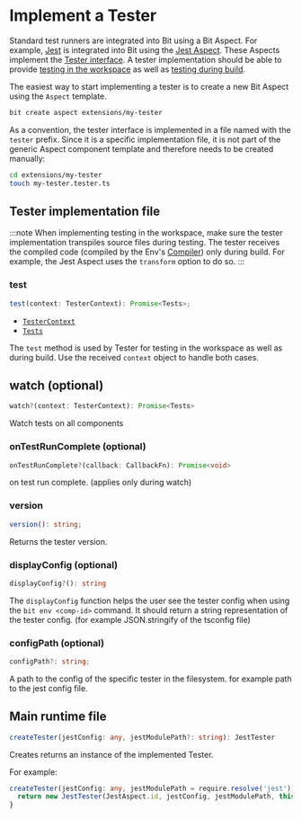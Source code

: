 # Implement a Tester

Standard test runners are integrated into Bit using a Bit Aspect. For example, [Jest](https://jestjs.io/) is integrated into Bit using the [Jest Aspect](https://bit.dev/teambit/defender/jest).
These Aspects implement the [Tester interface](https://bit.dev/teambit/defender/tester/~code/tester.ts). A tester implementation should be able to provide [testing in the workspace](/workspace-testing) as well as [testing during build](./dev-services-overview/tester/testing-during-build).

The easiest way to start implementing a tester is to create a new Bit Aspect using the `Aspect` template.

```bash title="Create a new Aspect component"
bit create aspect extensions/my-tester
```

As a convention, the tester interface is implemented in a file named with the `tester` prefix. Since it is a specific implementation file, it is not part of the generic Aspect component template and therefore needs to be created manually:

```bash title="Create a tester implementation file"
cd extensions/my-tester
touch my-tester.tester.ts
```

## Tester implementation file

:::note
When implementing testing in the workspace, make sure the tester implementation transpiles source files during testing. The tester receives the compiled code (compiled by the Env's [Compiler](/compiler/overview)) only during build.
For example, the Jest Aspect uses the `transform` option to do so.
:::

### test

```js
test(context: TesterContext): Promise<Tests>;
```

- [`TesterContext`](https://bit.dev/teambit/defender/tester/~code/tester.ts)<!-- TODO: maybe change link to point to the builder docs here-->
- [`Tests`](https://bit.dev/teambit/defender/tester/~code/tester.ts)<!-- TODO: maybe change link to point to the builder docs here-->

The `test` method is used by Tester for testing in the workspace as well as during build. Use the received `context` object to handle both cases.

## watch (optional)

```ts
watch?(context: TesterContext): Promise<Tests>
```

Watch tests on all components

### onTestRunComplete (optional)

```ts
onTestRunComplete?(callback: CallbackFn): Promise<void>
```

on test run complete. (applies only during watch)

### version

```ts
version(): string;
```

Returns the tester version.

### displayConfig (optional)

```ts
displayConfig?(): string
```

The `displayConfig` function helps the user see the tester config when using the `bit env <comp-id>` command.
It should return a string representation of the tester config. (for example JSON.stringify of the tsconfig file)

### configPath (optional)

```ts
configPath?: string;
```

A path to the config of the specific tester in the filesystem.
for example path to the jest config file.

## Main runtime file

```ts
createTester(jestConfig: any, jestModulePath?: string): JestTester
```

Creates returns an instance of the implemented Tester.

For example:

```ts
createTester(jestConfig: any, jestModulePath = require.resolve('jest')) {
  return new JestTester(JestAspect.id, jestConfig, jestModulePath, this.jestWorker, this.logger);
}
```
